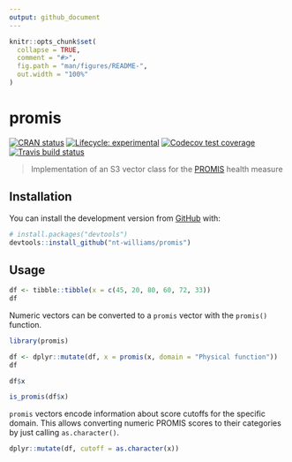 ```yaml
---
output: github_document
---
```


<!-- README.md is generated from README.Rmd. Please edit that file -->

```r
knitr::opts_chunk$set(
  collapse = TRUE,
  comment = "#>",
  fig.path = "man/figures/README-",
  out.width = "100%"
)
```

# promis

<!-- badges: start -->
[![CRAN status](https://www.r-pkg.org/badges/version/promis)](https://CRAN.R-project.org/package=promis)
[![Lifecycle: experimental](https://img.shields.io/badge/lifecycle-experimental-orange.svg)](https://www.tidyverse.org/lifecycle/#experimental)
[![Codecov test coverage](https://codecov.io/gh/nt-williams/promis/branch/master/graph/badge.svg)](https://codecov.io/gh/nt-williams/promis?branch=master)
[![Travis build status](https://travis-ci.com/nt-williams/promis.svg?branch=master)](https://travis-ci.com/nt-williams/promis)
<!-- badges: end -->

> Implementation of an S3 vector class for the [PROMIS](http://www.healthmeasures.net/explore-measurement-systems/promis) health measure

## Installation

You can install the development version from [GitHub](https://github.com/) with:

``` r
# install.packages("devtools")
devtools::install_github("nt-williams/promis")
```

## Usage

```r
df <- tibble::tibble(x = c(45, 20, 80, 60, 72, 33))
df
```

Numeric vectors can be converted to a `promis` vector with the `promis()` function.

```r
library(promis)

df <- dplyr::mutate(df, x = promis(x, domain = "Physical function"))
df

df$x

is_promis(df$x)
```

`promis` vectors encode information about score cutoffs for the specific domain. This allows converting numeric PROMIS scores to their categories by just calling `as.character()`.

```r
dplyr::mutate(df, cutoff = as.character(x))
```



